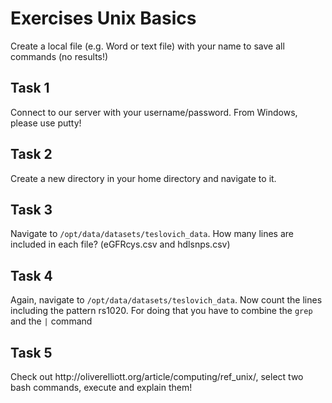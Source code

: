 # Exercises Unix Basics

Create a local file (e.g. Word or text file) with your name to save all commands (no results!)

## Task 1
Connect to our server with your username/password. From Windows, please use putty!

## Task 2 
Create a new directory in your home directory and navigate to it. 

## Task 3
Navigate to `/opt/data/datasets/teslovich_data`. How many lines are included in each file? (eGFRcys.csv and hdlsnps.csv)

## Task 4
Again, navigate to `/opt/data/datasets/teslovich_data`. Now count the lines including the pattern rs1020. For doing that you have to combine the `grep` and the `|` command

## Task 5
Check out http://oliverelliott.org/article/computing/ref_unix/, select two bash commands, execute and explain them! 
